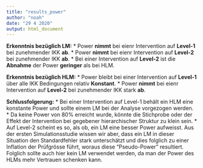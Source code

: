```yaml
---
title: "results_power"
author: "noah"
date: "29 4 2020"
output: html_document
---
```

**Erkenntnis bezüglich LM:**
* Power **nimmt** bei eienr Intervention auf **Level-1** bei zunehmender IKK **ab**.
* Power **nimmt** bei eienr Intervention auf **Level-2** bei zunehmender IKK **ab**.
* Bei einer Intervention auf **Level-2** ist die **Abnahme** der Power **geringer** als bei HLM.

**Erkenntnis bezüglich HLM:**
* Power bleibt bei einer Intervention auf **Level-1** über alle IKK Bedingungen relativ **Konstant**.
* Power **nimmt** bei eienr Intervention auf **Level-2** bei zunehmender IKK stark **ab**.

**Schlussfolgerung:**
* Bei einer Intervention auf Level-1 behält ein HLM eine konstante Power und sollte einem LM bei der Analyse vorgezogen werden.
* Da keine Power von 80% erreicht wurde, könnte die Stichprobe oder der Effekt der Intervention bei gegebener hierarchischer Struktur zu klein sein.
* Auf Level-2 scheint es so, als ob, ein LM eine besser Power aufweisst. Aus der ersten Simulationsstudie wissen wir aber, dass ein LM in dieser Situation den Standardfehler stark unterschätzt und dies folglich zu einer Inflation der Prüfgrösse führt, woraus diese "Pseudo-Power" resultiert. Folglich sollte auch hier kein LM verwendet werden, da man der Power des HLMs mehr Vertrauen schenken kann.
